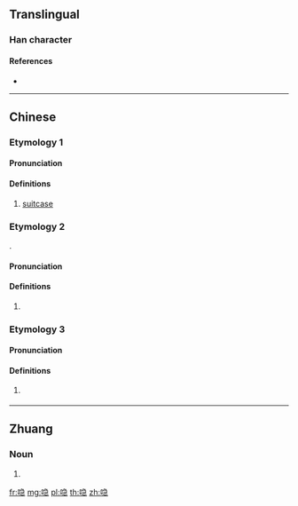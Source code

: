 ==Translingual==

===Han character===
{{Han char|rn=30|rad=口|as=09|sn=12|four=|canj=RNSP|ids=⿰口急}}

====References====
* {{Han ref|kx=0201.121|hdz=10658.111|uh=55BC|ud=21948}}

----

==Chinese==

===Etymology 1===
{{zh-forms|alt=篋}}

====Pronunciation====
{{zh-pron
|m=jiē
|c=gip1,gep1
|cat=n
}}

====Definitions====
{{zh-hanzi}}

# {{lb|zh|Cantonese}} [[suitcase]]

===Etymology 2===
{{zh-forms}}
{{bor|yue|en|cap}}.

====Pronunciation====
{{zh-pron
|c=gip1,gep1,kep1
|cat=n
}}

====Definitions====
{{zh-hanzi}}

# {{lb|zh|Cantonese}} {{zh-only|喼帽}}

===Etymology 3===

====Pronunciation====
{{zh-pron
|c=gip1
|cat=n
}}

====Definitions====
{{zh-hanzi}}

# {{lb|zh|Cantonese}} {{zh-only|喼汁}}

----

==Zhuang==

===Noun===
{{za-head|noun}}

# {{za-sawndip form of||goep}}

[[fr:喼]]
[[mg:喼]]
[[pl:喼]]
[[th:喼]]
[[zh:喼]]